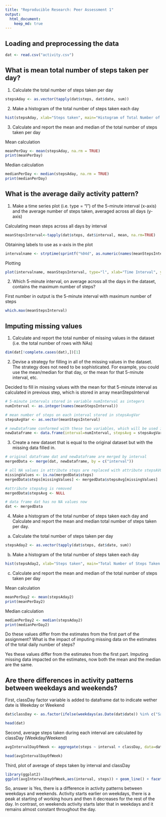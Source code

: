 ```yaml
---
title: "Reproducible Research: Peer Assessment 1"
output: 
  html_document:
    keep_md: true
---
```


## Loading and preprocessing the data

```r
dat <- read.csv("activity.csv")
```

## What is mean total number of steps taken per day?

1. Calculate the total number of steps taken per day
```r
stepsAday <- as.vector(tapply(dat$steps, dat$date, sum))
```

2. Make a histogram of the total number of steps taken each day
```r
hist(stepsAday, xlab="Steps taken", main="Histogram of Total Number of Steps Taken Each Day")
```

3. Calculate and report the mean and median of the total number of steps taken per day

Mean calculation
```r
meanPerDay <- mean(stepsAday, na.rm = TRUE)
print(meanPerDay)
```


Median calculation
```r
medianPerDay <- median(stepsAday, na.rm = TRUE)
print(medianPerDay)
```


## What is the average daily activity pattern?

1. Make a time series plot (i.e. type = "l") of the 5-minute interval (x-axis) and the average number of steps taken, averaged across all days (y-axis)

Calculating mean steps across all days by interval
```r
meanStepsInterval<-tapply(dat$steps, dat$interval, mean, na.rm=TRUE)
```

Obtaining labels to use as x-axis in the plot 
```r
intervalname <- strptime(sprintf("%04d", as.numeric(names(meanStepsInterval))), format="%H%M")
```

Plotting
```r
plot(intervalname, meanStepsInterval, type="l", xlab="Time Interval", ylab="Mean steps")
```

2. Which 5-minute interval, on average across all the days in the dataset, contains the maximum number of steps?

First number in output is the 5-minute interval with maximum number of steps
```r
which.max(meanStepsInterval)
```


## Imputing missing values
1. Calculate and report the total number of missing values in the dataset (i.e. the total number of rows with NAs)

```r
dim(dat[!complete.cases(dat),])[1]
```

2. Devise a strategy for filling in all of the missing values in the dataset. The strategy does not need to be sophisticated. For example, you could use the mean/median for that day, or the mean for that 5-minute interval, etc.

Decided to fill in missing values with the mean for that 5-minute interval as calculated in previous step, which is stored in array meanStepsInterval

```r
# 5-minute intervals stored in variable numInterval as integers
numInterval <- as.integer(names(meanStepsInterval))

# mean number of steps on each interval stored in stepsAvgVar
stepsAvgVar <- as.vector(meanStepsInterval)

# newDataframe conformed with these two variables, which will be used in following step numbered 3
newDataframe <- data.frame(interval=numInterval, stepsAvg = stepsAvgVar)
```

3. Create a new dataset that is equal to the original dataset but with the missing data filled in.

```r
# original dataframe dat and newDataframe are merged by interval
mergedData <- merge(dat, newDataframe, by = c("interval"))

# all NA values in attribute steps are replaced with attribute stepsAVG
missingValues <- is.na(mergedData$steps)
mergedData$steps[missingValues] <- mergedData$stepsAvg[missingValues]

#attribute stepsAvg is removed
mergedData$stepsAvg <- NULL

# data frame dat has no NA values now
dat <- mergedData
```

4. Make a histogram of the total number of steps taken each day and Calculate and report the mean and median total number of steps taken per day. 

a. Calculate the total number of steps taken per day
```r
stepsAday2 <- as.vector(tapply(dat$steps, dat$date, sum))
```

b. Make a histogram of the total number of steps taken each day
```r
hist(stepsAday2, xlab="Steps taken", main="Total Number of Steps Taken Each Day with missing values filled in")
```

c. Calculate and report the mean and median of the total number of steps taken per day

Mean calculation
```r
meanPerDay2 <- mean(stepsAday2)
print(meanPerDay2)
```


Median calculation
```r
medianPerDay2 <- median(stepsAday2)
print(medianPerDay2)
```


Do these values differ from the estimates from the first part of the assignment? What is the impact of imputing missing data on the estimates of the total daily number of steps?

Yes these values differ from the estimates from the first part. Imputing missing data impacted on the estimates, now both the mean and the median are the same.  

## Are there differences in activity patterns between weekdays and weekends?

First, classDay factor variable is added to dataframe dat to indicate wether date is Weekday or Weekend

```r
dat$classDay <- as.factor(ifelse(weekdays(as.Date(dat$date)) %in% c("Saturday", "Sunday"), "Weekend", "Weekday"))

head(dat)
```

Second, average steps taken during each interval are calculated by classDay (Weekday/Weekend)

```r
avgIntervalDayOfWeek <- aggregate(steps ~ interval + classDay, data=dat, FUN=mean)

head(avgIntervalDayOfWeek)
```

Third, plot of average of steps taken by interval and classDay

```r
library(ggplot2)
ggplot(avgIntervalDayOfWeek,aes(interval, steps)) + geom_line() + facet_grid(classDay ~ .)
```

So, answer is Yes, there is a difference in activity patterns between weekdays and weekends. Activity starts earlier on weekdays, there is a peak at starting of working hours and then it decreases for the rest of the day. In contrast, on weekends activity starts later that in weekdays and it remains almost constant throughout the day.



